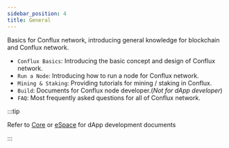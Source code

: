 ```yaml
---
sidebar_position: 4
title: General
---
```


Basics for Conflux network, introducing general knowledge for blockchain and Conflux network.

-   `Conflux Basics`: Introducing the basic concept and design of Conflux network.
-   `Run a Node`: Introducing how to run a node for Conflux network.
-   `Mining & Staking`: Providing tutorials for mining / staking in Conflux.
-   `Build`: Documents for Conflux node developer.(_Not for dApp developer_)
-   `FAQ`: Most frequently asked questions for all of Conflux network.

:::tip

Refer to [Core](../core/build) or [eSpace](/docs/category/advanced) for dApp development documents

:::
